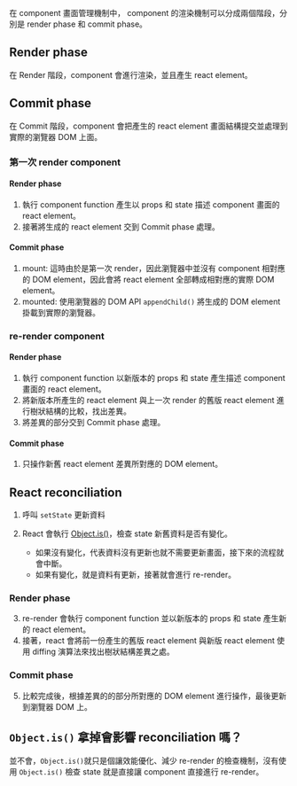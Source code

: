 在 component 畫面管理機制中， component 的渲染機制可以分成兩個階段，分別是 render phase 和 commit phase。

## Render phase

在 Render 階段，component 會進行渲染，並且產生 react element。

## Commit phase

在 Commit 階段，component 會把產生的 react element 畫面結構提交並處理到實際的瀏覽器 DOM 上面。

### 第一次 render component

#### Render phase

1. 執行 component function 產生以 props 和 state 描述 component 畫面的 react element。
2. 接著將生成的 react element 交到 Commit phase 處理。

#### Commit phase

1. mount:
   這時由於是第一次 render，因此瀏覽器中並沒有 component 相對應的 DOM element，因此會將 react element 全部轉成相對應的實際 DOM element。
2. mounted:
   使用瀏覽器的 DOM API `appendChild()` 將生成的 DOM element 掛載到實際的瀏覽器。

### re-render component

#### Render phase

1. 執行 component function 以新版本的 props 和 state 產生描述 component 畫面的 react element。
2. 將新版本所產生的 react element 與上一次 render 的舊版 react element 進行樹狀結構的比較，找出差異。
3. 將差異的部分交到 Commit phase 處理。

#### Commit phase

1. 只操作新舊 react element 差異所對應的 DOM element。

## React reconciliation

1. 呼叫 `setState` 更新資料

2. React 會執行 [Object.is()](https://developer.mozilla.org/zh-CN/docs/Web/JavaScript/Reference/Global_Objects/Object/is)，檢查 state 新舊資料是否有變化。
   - 如果沒有變化，代表資料沒有更新也就不需要更新畫面，接下來的流程就會中斷。
   - 如果有變化，就是資料有更新，接著就會進行 re-render。

### Render phase

3. re-render 會執行 component function 並以新版本的 props 和 state 產生新的 react element。
4. 接著，react 會將前一份產生的舊版 react element 與新版 react element 使用 diffing 演算法來找出樹狀結構差異之處。

### Commit phase

5. 比較完成後，根據差異的的部分所對應的 DOM element 進行操作，最後更新到瀏覽器 DOM 上。

## `Object.is()` 拿掉會影響 reconciliation 嗎？

並不會，`Object.is()`就只是個讓效能優化、減少 re-render 的檢查機制，沒有使用 `Object.is()` 檢查 state 就是直接讓 component 直接進行 re-render。
